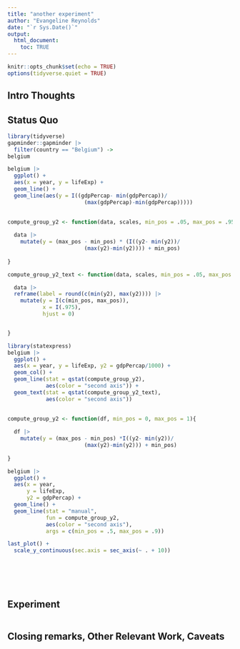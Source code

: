 ```yaml
---
title: "another experiment"
author: "Evangeline Reynolds"
date: "`r Sys.Date()`"
output: 
  html_document:
    toc: TRUE
---
```


```r
knitr::opts_chunk$set(echo = TRUE)
options(tidyverse.quiet = TRUE)
```




## Intro Thoughts


## Status Quo

```r
library(tidyverse)
gapminder::gapminder |>
  filter(country == "Belgium") ->
belgium

belgium |>
  ggplot() + 
  aes(x = year, y = lifeExp) + 
  geom_line() + 
  geom_line(aes(y = I((gdpPercap- min(gdpPercap))/
                        (max(gdpPercap)-min(gdpPercap)))))

  
compute_group_y2 <- function(data, scales, min_pos = .05, max_pos = .95){
  
  data |> 
    mutate(y = (max_pos - min_pos) * (I((y2- min(y2))/
                        (max(y2)-min(y2)))) + min_pos) 
  
}  

compute_group_y2_text <- function(data, scales, min_pos = .05, max_pos = .95){

  data |> 
  reframe(label = round(c(min(y2), max(y2)))) |>
    mutate(y = I(c(min_pos, max_pos)),
           x = I(.975),
           hjust = 0)


}

library(statexpress)
belgium |>
  ggplot() + 
  aes(x = year, y = lifeExp, y2 = gdpPercap/1000) + 
  geom_col() + 
  geom_line(stat = qstat(compute_group_y2),
            aes(color = "second axis")) + 
  geom_text(stat = qstat(compute_group_y2_text),
            aes(color = "second axis"))

  
compute_group_y2 <- function(df, min_pos = 0, max_pos = 1){
  
  df |> 
    mutate(y = (max_pos - min_pos) *I((y2- min(y2))/
                        (max(y2)-min(y2))) + min_pos) 
  
}  

belgium |>
  ggplot() + 
  aes(x = year, 
      y = lifeExp, 
      y2 = gdpPercap) + 
  geom_line() + 
  geom_line(stat = "manual",
            fun = compute_group_y2,
            aes(color = "second axis"),
            args = c(min_pos = .5, max_pos = .9)) 

last_plot() +
  scale_y_continuous(sec.axis = sec_axis(~ . + 10))




  
```

## Experiment

```r

```



## Closing remarks, Other Relevant Work, Caveats
